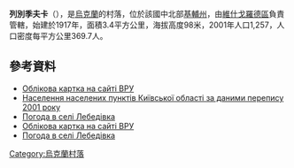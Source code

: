 {{coord|50|42|55|N|30|32|40|E|scale:30000|display=title}}

'''列別季夫卡'''（{{lang-uk|Лебедівка}}），是[[烏克蘭|烏克蘭]]的村落，位於該國中北部[[基輔州|基輔州]]，由[[維什戈羅德區|維什戈羅德區]]負責管轄，始建於1917年，面積3.4平方公里，海拔高度98米，2001年人口1,257，人口密度每平方公里369.7人。

==參考資料==
*[http://w1.c1.rada.gov.ua/pls/z7503/A005?rdat1=24.09.2014&rf7571=15548 Облікова картка на сайті ВРУ]
*[http://pop-stat.mashke.org/ukraine-census-2001/kyjivska.htm Населення населених пунктів Київської області за даними перепису 2001 року]{{Wayback|url=http://pop-stat.mashke.org/ukraine-census-2001/kyjivska.htm |date=20121020073712 }}
*[http://weather.in.ua/ua/kievskaja/13103 Погода в селі Лебедівка] {{Wayback|url=http://weather.in.ua/ua/kievskaja/13103 |date=20170615234754 }}
* [http://w1.c1.rada.gov.ua/pls/z7503/A005?rdat1=24.09.2014&rf7571=15548 Облікова картка на сайті ВРУ]
* [http://weather.in.ua/ua/kievskaja/13103 Погода в селі Лебедівка] {{Wayback|url=http://weather.in.ua/ua/kievskaja/13103 |date=20170615234754 }}

{{Ukraine-geo-stub}}
[[Category:烏克蘭村落|Category:烏克蘭村落]]
